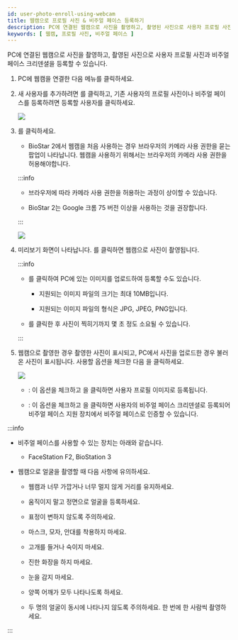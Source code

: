 ```yaml
---
id: user-photo-enroll-using-webcam
title: 웹캠으로 프로필 사진 & 비주얼 페이스 등록하기
description: PC에 연결된 웹캠으로 사진을 촬영하고, 촬영된 사진으로 사용자 프로필 사진과 비주얼 페이스 크리덴셜을 등록할 수 있습니다.
keywords: [ 웹캠, 프로필 사진, 비주얼 페이스 ]
---
```


PC에 연결된 웹캠으로 사진을 촬영하고, 촬영된 사진으로 사용자 프로필 사진과 비주얼 페이스 크리덴셜을 등록할 수 있습니다.

1. PC에 웹캠을 연결한 다음 <Cmd sid="common.gnb.user" /> 메뉴를 클릭하세요.

1. 새 사용자를 추가하려면 <Cmd sid="button.func.addUser" />를 클릭하고, 기존 사용자의 프로필 사진이나 비주얼 페이스를 등록하려면 등록할 사용자를 클릭하세요.

    <Image src='/img/ko/biostar-295-add-photo.png' className='none' caption />

1. <Cmd sid="button.addPhoto" />를 클릭하세요.

    * BioStar 2에서 웹캠을 처음 사용하는 경우 브라우저의 카메라 사용 권한을 묻는 팝업이 나타납니다. 웹캠을 사용하기 위해서는 브라우저의 카메라 사용 권한을 허용해야합니다.

    :::info

    * 브라우저에 따라 카메라 사용 권한을 허용하는 과정이 상이할 수 있습니다.

    * BioStar 2는 Google 크롬 75 버전 이상을 사용하는 것을 권장합니다.

    :::

    <Image src='/img/ko/biostar-295-add-photo-1.png' className='none' caption />

1. 미리보기 화면이 나타납니다. <Cmd sid="button.takePhoto" />를 클릭하면 웹캠으로 사진이 촬영됩니다.

    :::info

    * <Cmd sid="button.uploadPhoto" />를 클릭하여 PC에 있는 이미지를 업로드하여 등록할 수도 있습니다.

        * 지원되는 이미지 파일의 크기는 최대 10MB입니다.

        * 지원되는 이미지 파일의 형식은 JPG, JPEG, PNG입니다.

    * <Cmd sid="button.takePhoto" />를 클릭한 후 사진이 찍히기까지 몇 초 정도 소요될 수 있습니다.

    :::

1. 웹캠으로 촬영한 경우 촬영한 사진이 표시되고, PC에서 사진을 업로드한 경우 불러온 사진이 표시됩니다. 사용할 옵션을 체크한 다음 <Cmd sid="button.ok" />을 클릭하세요.

    <Image src='/img/ko/biostar-295-add-photo-2.png' className='none' caption />

    * <Cmd sid="user.imageRegistration.useProfile" />: 이 옵션을 체크하고 <Cmd sid="button.ok" />을 클릭하면 사용자 프로필 이미지로 등록됩니다.

    * <Cmd sid="user.imageRegistration.useVisualFace" />: 이 옵션을 체크하고 <Cmd sid="button.ok" />을 클릭하면 사용자의 비주얼 페이스 크리덴셜로 등록되어 비주얼 페이스 지원 장치에서 비주얼 페이스로 인증할 수 있습니다.

:::info

* 비주얼 페이스를 사용할 수 있는 장치는 아래와 같습니다.

    * FaceStation F2, BioStation 3

* 웹캠으로 얼굴을 촬영할 때 다음 사항에 유의하세요.

    * 웹캠과 너무 가깝거나 너무 멀지 않게 거리를 유지하세요.

    * 움직이지 말고 정면으로 얼굴을 등록하세요.

    * 표정이 변하지 않도록 주의하세요.

    * 마스크, 모자, 안대를 착용하지 마세요.

    * 고개를 들거나 숙이지 마세요.

    * 진한 화장을 하지 마세요.

    * 눈을 감지 마세요.

    * 양쪽 어깨가 모두 나타나도록 하세요.

    * 두 명의 얼굴이 동시에 나타나지 않도록 주의하세요. 한 번에 한 사람씩 촬영하세요.

:::